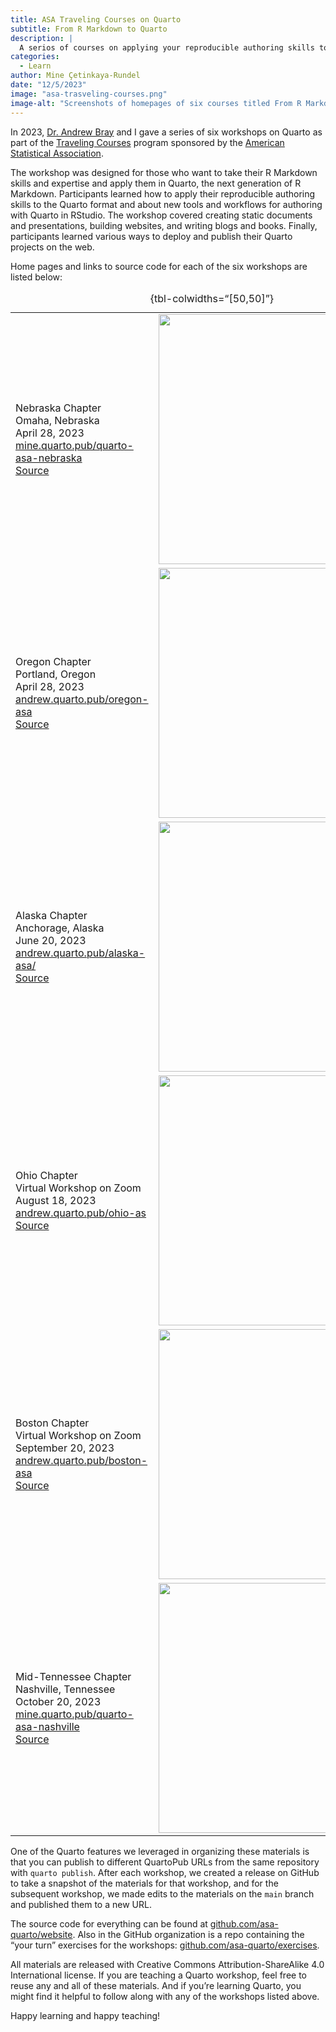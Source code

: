 ```yaml
---
title: ASA Traveling Courses on Quarto
subtitle: From R Markdown to Quarto
description: |
  A serios of courses on applying your reproducible authoring skills to Quarto and learning about new tools and workflows for authoring with Quarto in RStudio.
categories:
  - Learn
author: Mine Çetinkaya-Rundel
date: "12/5/2023"
image: "asa-trasveling-courses.png"
image-alt: "Screenshots of homepages of six courses titled From R Markdown to Quarto"
---
```


In 2023, [Dr. Andrew Bray](https://andrewpbray.github.io/) and I gave a series of six workshops on Quarto as part of the [Traveling Courses](https://community.amstat.org/coc/chapterresources/travelingcourse) program sponsored by the [American Statistical Association](https://www.amstat.org/).

The workshop was designed for those who want to take their R Markdown skills and expertise and apply them in Quarto, the next generation of R Markdown. Participants learned how to apply their reproducible authoring skills to the Quarto format and about new tools and workflows for authoring with Quarto in RStudio. The workshop covered creating static documents and presentations, building websites, and writing blogs and books. Finally, participants learned various ways to deploy and publish their Quarto projects on the web.

Home pages and links to source code for each of the six workshops are listed below:

+------------------------------------------------------------------------------------------+-----------------------------------------------------------------------------------------------------------------------------------------------+
| Nebraska Chapter\                                                                        | [![](asa-nebraska.png){fig-alt="Homepage of Nebraska Chapter workshop" width="400"}](https://mine.quarto.pub/quarto-asa-nebraska/)            |
| Omaha, Nebraska\                                                                         |                                                                                                                                               |
| April 28, 2023\                                                                          |                                                                                                                                               |
| [mine.quarto.pub/quarto-asa-nebraska](https://mine.quarto.pub/quarto-asa-nebraska/)\     |                                                                                                                                               |
| [Source](https://github.com/asa-quarto/website-nebraska/releases/tag/nebraska-workshop)\ |                                                                                                                                               |
+------------------------------------------------------------------------------------------+-----------------------------------------------------------------------------------------------------------------------------------------------+
| Oregon Chapter\                                                                          | [![](asa-oregon.png){fig-alt="Homepage of Oregon Chapter workshop" width="400"}](https://andrew.quarto.pub/oregon-asa/)                       |
| Portland, Oregon\                                                                        |                                                                                                                                               |
| April 28, 2023\                                                                          |                                                                                                                                               |
| [andrew.quarto.pub/oregon-asa](https://andrew.quarto.pub/oregon-asa/)\                   |                                                                                                                                               |
| [Source](https://github.com/andrewpbray/quarto-asa/tree/oregon-chapter)\                 |                                                                                                                                               |
+------------------------------------------------------------------------------------------+-----------------------------------------------------------------------------------------------------------------------------------------------+
| Alaska Chapter\                                                                          | [![](asa-alaska.png){fig-alt="Homepage of Alaska Chapter workshop" width="400"}](https://andrew.quarto.pub/alaska-asa/)                       |
| Anchorage, Alaska\                                                                       |                                                                                                                                               |
| June 20, 2023\                                                                           |                                                                                                                                               |
| [andrew.quarto.pub/alaska-asa/](https://andrew.quarto.pub/alaska-asa/)\                  |                                                                                                                                               |
| [Source](https://github.com/asa-quarto/website/releases/tag/alaska-workshop)\            |                                                                                                                                               |
+------------------------------------------------------------------------------------------+-----------------------------------------------------------------------------------------------------------------------------------------------+
| Ohio Chapter\                                                                            | [![](asa-ohio.png){fig-alt="Homepage of Ohio Chapter workshop" width="400"}](https://andrew.quarto.pub/ohio-asa/)                             |
| Virtual Workshop on Zoom\                                                                |                                                                                                                                               |
| August 18, 2023\                                                                         |                                                                                                                                               |
| [andrew.quarto.pub/ohio-as](https://andrew.quarto.pub/ohio-asa/)\                        |                                                                                                                                               |
| [Source](https://github.com/asa-quarto/website/releases/tag/ohio-workshop)\              |                                                                                                                                               |
+------------------------------------------------------------------------------------------+-----------------------------------------------------------------------------------------------------------------------------------------------+
| Boston Chapter\                                                                          | [![](asa-boston.png){fig-alt="Homepage of Boston Chapter workshop" width="400"}](https://andrew.quarto.pub/boston-asa/)                       |
| Virtual Workshop on Zoom\                                                                |                                                                                                                                               |
| September 20, 2023\                                                                      |                                                                                                                                               |
| [andrew.quarto.pub/boston-asa](https://andrew.quarto.pub/boston-asa/)\                   |                                                                                                                                               |
| [Source](https://github.com/asa-quarto/website/releases/tag/boston-workshop)\            |                                                                                                                                               |
+------------------------------------------------------------------------------------------+-----------------------------------------------------------------------------------------------------------------------------------------------+
| Mid-Tennessee Chapter\                                                                   | [![](asa-mid-tennessee.png){fig-alt="Homepage of Mid-Tennessee Chapter workshop" width="400"}](https://mine.quarto.pub/quarto-asa-nashville/) |
| Nashville, Tennessee\                                                                    |                                                                                                                                               |
| October 20, 2023\                                                                        |                                                                                                                                               |
| [mine.quarto.pub/quarto-asa-nashville](https://mine.quarto.pub/quarto-asa-nashville/)\   |                                                                                                                                               |
| [Source](https://github.com/asa-quarto/website/releases/tag/nashville-workshop)\         |                                                                                                                                               |
+------------------------------------------------------------------------------------------+-----------------------------------------------------------------------------------------------------------------------------------------------+

: {tbl-colwidths="\[50,50\]"}

One of the Quarto features we leveraged in organizing these materials is that you can publish to different QuartoPub URLs from the same repository with `quarto publish`. After each workshop, we created a release on GitHub to take a snapshot of the materials for that workshop, and for the subsequent workshop, we made edits to the materials on the `main` branch and published them to a new URL.

The source code for everything can be found at [github.com/asa-quarto/website](https://github.com/asa-quarto/website). Also in the GitHub organization is a repo containing the "your turn" exercises for the workshops: [github.com/asa-quarto/exercises](https://github.com/asa-quarto/exercises).

All materials are released with Creative Commons Attribution-ShareAlike 4.0 International license. If you are teaching a Quarto workshop, feel free to reuse any and all of these materials. And if you're learning Quarto, you might find it helpful to follow along with any of the workshops listed above.

Happy learning and happy teaching!
